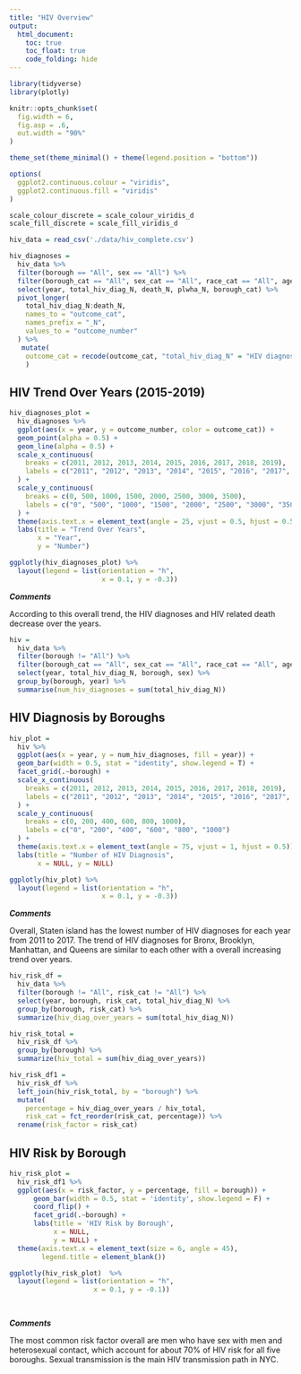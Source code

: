 ```yaml
---
title: "HIV Overview"
output: 
  html_document:
    toc: true
    toc_float: true
    code_folding: hide
---
```


```r
library(tidyverse)
library(plotly)

knitr::opts_chunk$set(
  fig.width = 6,
  fig.asp = .6,
  out.width = "90%"
)

theme_set(theme_minimal() + theme(legend.position = "bottom"))

options(
  ggplot2.continuous.colour = "viridis",
  ggplot2.continuous.fill = "viridis"
)

scale_colour_discrete = scale_colour_viridis_d
scale_fill_discrete = scale_fill_viridis_d
```


```r
hiv_data = read_csv('./data/hiv_complete.csv')

hiv_diagnoses = 
  hiv_data %>% 
  filter(borough == "All", sex == "All") %>% 
  filter(borough_cat == "All", sex_cat == "All", race_cat == "All", age_cat == "All", risk_cat == "All") %>% 
  select(year, total_hiv_diag_N, death_N, plwha_N, borough_cat) %>% 
  pivot_longer(
    total_hiv_diag_N:death_N, 
    names_to = "outcome_cat",
    names_prefix = "_N",
    values_to = "outcome_number"
  ) %>% 
   mutate(
    outcome_cat = recode(outcome_cat, "total_hiv_diag_N" = "HIV diagnoses", "death_N" = "HIV Related Death")
    )
```


## HIV Trend Over Years (2015-2019)
```r
hiv_diagnoses_plot = 
  hiv_diagnoses %>% 
  ggplot(aes(x = year, y = outcome_number, color = outcome_cat)) +
  geom_point(alpha = 0.5) +
  geom_line(alpha = 0.5) +
  scale_x_continuous(
    breaks = c(2011, 2012, 2013, 2014, 2015, 2016, 2017, 2018, 2019),
    labels = c("2011", "2012", "2013", "2014", "2015", "2016", "2017", "2018", "2019")
  ) +
  scale_y_continuous(
    breaks = c(0, 500, 1000, 1500, 2000, 2500, 3000, 3500),
    labels = c("0", "500", "1000", "1500", "2000", "2500", "3000", "3500")
  ) +
  theme(axis.text.x = element_text(angle = 25, vjust = 0.5, hjust = 0.5)) +
  labs(title = "Trend Over Years",
       x = "Year",
       y = "Number") 

ggplotly(hiv_diagnoses_plot) %>% 
  layout(legend = list(orientation = "h", 
                       x = 0.1, y = -0.3))
```

**_Comments_**

According to this overall trend, the HIV diagnoses and HIV related death decrease over the years. 

```r
hiv = 
  hiv_data %>% 
  filter(borough != "All") %>% 
  filter(borough_cat == "All", sex_cat == "All", race_cat == "All", age_cat == "All", risk_cat == "All") %>% 
  select(year, total_hiv_diag_N, borough, sex) %>% 
  group_by(borough, year) %>% 
  summarise(num_hiv_diagnoses = sum(total_hiv_diag_N))
```


## HIV Diagnosis by Boroughs
```r
hiv_plot = 
  hiv %>% 
  ggplot(aes(x = year, y = num_hiv_diagnoses, fill = year)) +
  geom_bar(width = 0.5, stat = "identity", show.legend = T) +
  facet_grid(.~borough) +
  scale_x_continuous(
    breaks = c(2011, 2012, 2013, 2014, 2015, 2016, 2017, 2018, 2019),
    labels = c("2011", "2012", "2013", "2014", "2015", "2016", "2017", "2018", "2019")
  ) +
  scale_y_continuous(
    breaks = c(0, 200, 400, 600, 800, 1000),
    labels = c("0", "200", "400", "600", "800", "1000")
  ) +
  theme(axis.text.x = element_text(angle = 75, vjust = 1, hjust = 0.5)) +
  labs(title = "Number of HIV Diagnosis",
       x = NULL, y = NULL) 

ggplotly(hiv_plot) %>% 
  layout(legend = list(orientation = "h", 
                       x = 0.1, y = -0.3))
```


**_Comments_**

Overall, Staten island has the lowest number of HIV diagnoses for each year from 2011 to 2017. The trend of HIV diagnoses for Bronx, Brooklyn, Manhattan, and Queens are similar to each other with a overall increasing trend over years. 


```r

hiv_risk_df =
  hiv_data %>%
  filter(borough != "All", risk_cat != "All") %>%
  select(year, borough, risk_cat, total_hiv_diag_N) %>% 
  group_by(borough, risk_cat) %>% 
  summarize(hiv_diag_over_years = sum(total_hiv_diag_N))

hiv_risk_total =
  hiv_risk_df %>% 
  group_by(borough) %>% 
  summarize(hiv_total = sum(hiv_diag_over_years))

hiv_risk_df1 = 
  hiv_risk_df %>% 
  left_join(hiv_risk_total, by = "borough") %>% 
  mutate(
    percentage = hiv_diag_over_years / hiv_total,
    risk_cat = fct_reorder(risk_cat, percentage)) %>% 
  rename(risk_factor = risk_cat)
```


## HIV Risk by Borough

```r

hiv_risk_plot =
  hiv_risk_df1 %>% 
  ggplot(aes(x = risk_factor, y = percentage, fill = borough)) +
      geom_bar(width = 0.5, stat = 'identity', show.legend = F) +
      coord_flip() +
      facet_grid(.~borough) +
      labs(title = 'HIV Risk by Borough',
           x = NULL,
           y = NULL) + 
  theme(axis.text.x = element_text(size = 6, angle = 45),
        legend.title = element_blank())

ggplotly(hiv_risk_plot)  %>% 
  layout(legend = list(orientation = "h",
                     x = 0.1, y = -0.1))

  
```

**_Comments_**

The most common risk factor overall are men who have sex with men and heterosexual contact, which account for about 70% of HIV risk for all five boroughs. Sexual transmission is the main HIV transmission path in NYC.
